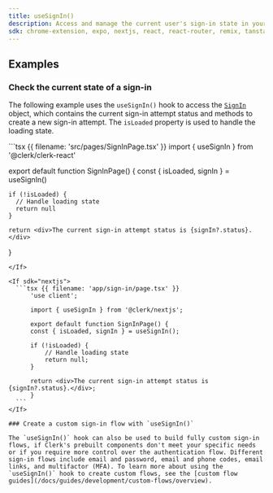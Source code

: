 ```yaml
---
title: useSignIn()
description: Access and manage the current user's sign-in state in your React application with Clerk's useSignIn() hook.
sdk: chrome-extension, expo, nextjs, react, react-router, remix, tanstack-react-start
---
```


<Typedoc src="clerk-react/use-sign-in" />

## Examples

### Check the current state of a sign-in

The following example uses the `useSignIn()` hook to access the [`SignIn`](/docs/reference/javascript/sign-in) object, which contains the current sign-in attempt status and methods to create a new sign-in attempt. The `isLoaded` property is used to handle the loading state.

<If sdk="react">
     ```tsx {{ filename: 'src/pages/SignInPage.tsx' }}
  import { useSignIn } from '@clerk/clerk-react'
 
  export default function SignInPage() {
    const { isLoaded, signIn } = useSignIn()
 
    if (!isLoaded) {
      // Handle loading state
      return null
    }
 
    return <div>The current sign-in attempt status is {signIn?.status}.</div>
  }
  ```
</If>

<If sdk="nextjs">
    ```tsx {{ filename: 'app/sign-in/page.tsx' }}
        'use client';

        import { useSignIn } from '@clerk/nextjs';

        export default function SignInPage() {
        const { isLoaded, signIn } = useSignIn();

        if (!isLoaded) {
            // Handle loading state
            return null;
        }

        return <div>The current sign-in attempt status is {signIn?.status}.</div>;
        }
    ``` 
</If>

### Create a custom sign-in flow with `useSignIn()`

The `useSignIn()` hook can also be used to build fully custom sign-in flows, if Clerk's prebuilt components don't meet your specific needs or if you require more control over the authentication flow. Different sign-in flows include email and password, email and phone codes, email links, and multifactor (MFA). To learn more about using the `useSignIn()` hook to create custom flows, see the [custom flow guides](/docs/guides/development/custom-flows/overview).
